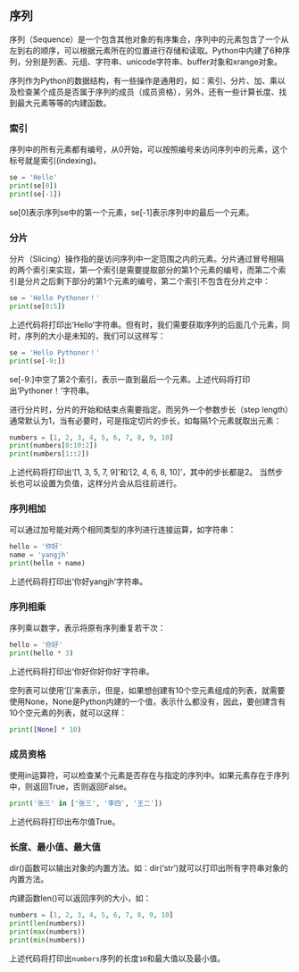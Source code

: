 ## 序列

序列（Sequence）是一个包含其他对象的有序集合，序列中的元素包含了一个从左到右的顺序，可以根据元素所在的位置进行存储和读取。Python中内建了6种序列，分别是列表、元组、字符串、unicode字符串、buffer对象和xrange对象。

序列作为Python的数据结构，有一些操作是通用的，如：索引、分片、加、乘以及检查某个成员是否属于序列的成员（成员资格），另外，还有一些计算长度、找到最大元素等等的内建函数。

### 索引

序列中的所有元素都有编号，从0开始，可以按照编号来访问序列中的元素，这个标号就是索引(indexing)。

```python
se = 'Hello'
print(se[0])
print(se[-1])
```

se[0]表示序列se中的第一个元素，se[-1]表示序列中的最后一个元素。

### 分片

分片（Slicing）操作指的是访问序列中一定范围之内的元素。分片通过冒号相隔的两个索引来实现，第一个索引是需要提取部分的第1个元素的编号，而第二个索引是分片之后剩下部分的第1个元素的编号，第二个索引不包含在分片之中：

```python
se = 'Hello Pythoner！'
print(se[0:5])
```

上述代码将打印出‘Hello’字符串。但有时，我们需要获取序列的后面几个元素，同时，序列的大小是未知的，我们可以这样写：

```python
se = 'Hello Pythoner！'
print(se[-9:])
```

se[-9:]中空了第2个索引，表示一直到最后一个元素。上述代码将打印出‘Pythoner！’字符串。

进行分片时，分片的开始和结束点需要指定。而另外一个参数步长（step length）通常默认为1，当有必要时，可是指定切片的步长，如每隔1个元素就取出元素：

```python
numbers = [1, 2, 3, 4, 5, 6, 7, 8, 9, 10]
print(numbers[0:10:2])
print(numbers[1::2])
```

上述代码将打印出‘[1, 3, 5, 7, 9]’和‘[2, 4, 6, 8, 10]’，其中的步长都是2。
当然步长也可以设置为负值，这样分片会从后往前进行。

### 序列相加

可以通过加号能对两个相同类型的序列进行连接运算，如字符串：

```python
hello = '你好'
name = 'yangjh'
print(hello + name)
```

上述代码将打印出‘你好yangjh’字符串。

### 序列相乘

序列乘以数字，表示将原有序列重复若干次：

```python
hello = '你好'
print(hello * 3)
```

上述代码将打印出‘你好你好你好’字符串。

空列表可以使用‘[]’来表示，但是，如果想创建有10个空元素组成的列表，就需要使用None，None是Python内建的一个值，表示什么都没有，因此，要创建含有10个空元素的列表，就可以这样：

```python
print([None] * 10)
```

### 成员资格

使用in运算符，可以检查某个元素是否存在与指定的序列中。如果元素存在于序列中，则返回True，否则返回False。

```python
print('张三' in ['张三', '李四', '王二'])
```

上述代码将打印出布尔值True。

### 长度、最小值、最大值

dir()函数可以输出对象的内置方法。如：dir('str')就可以打印出所有字符串对象的内置方法。

内建函数len()可以返回序列的大小，如：

```python
numbers = [1, 2, 3, 4, 5, 6, 7, 8, 9, 10]
print(len(numbers))
print(max(numbers))
print(min(numbers))
```

上述代码将打印出`numbers`序列的长度`10`和最大值以及最小值。
